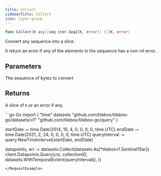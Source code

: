 ```yaml
---
title: Collect
sidebarTitle: Collect
icon: layer-group
---
```


```go
func Collect[K any](seq iter.Seq2[K, error]) ([]K, error)
```

Convert any sequence into a slice.

It return an error if any of the elements in the sequence has a non-nil error.

## Parameters

<ParamField path="seq" type="iter.Seq2[[]K, error]">
  The sequence of bytes to convert
</ParamField>

## Returns

A slice of `K` or an error if any.

<RequestExample>
```go Go
import (
  "time"
  datasets "github.com/tilebox/tilebox-go/datasets/v1"
	"github.com/tilebox/tilebox-go/query"
)

startDate := time.Date(2014, 10, 4, 0, 0, 0, 0, time.UTC) 
endDate := time.Date(2021, 2, 24, 0, 0, 0, 0, time.UTC) 
queryInterval := query.NewTimeInterval(startDate, endDate)

datapoints, err := datasets.Collect(datasets.As[*tileboxv1.Sentinel1Sar](
    client.Datapoints.Query(ctx, collectionID, datasets.WithTemporalExtent(queryInterval)),
))
```
</RequestExample>

